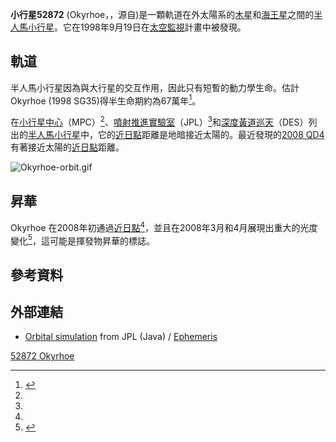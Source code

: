 {{Infobox Planet |
 | name=52872 Okyrhoe
 | background = #FFFFC0
 | discoverer=[[太空監視|太空監視]]
 | discovered=1998年9月19日
 | designations=1998 SG<sub>35</sub>
 | mp_category=[[半人馬小行星|半人馬小行星]]<ref name=jpldata>{{cite web|date=2008-06-06|title=JPL 小天體資料庫瀏覽：52872 Okyrhoe (1998 SG35)|url=http://ssd.jpl.nasa.gov/sbdb.cgi?sstr=52872|accessdate=2008-10-11|archive-date=2020-09-17|archive-url=https://web.archive.org/web/20200917235908/https://ssd.jpl.nasa.gov/sbdb.cgi?sstr=52872|dead-url=no}}</ref><ref name=Buie>{{cite web
  |author=[[Marc_W._Buie|Marc W. Buie]]
  |date=2008-04-24
  |title=Orbit Fit and Astrometric record for 52872
  |publisher=SwRI (Space Science Department)
  |url=http://www.boulder.swri.edu/~buie/kbo/astrom/52872.html
  |accessdate=2008-10-11
  |archive-date=2013-01-28
  |archive-url=https://www.webcitation.org/6E1GSMfnc?url=http://www.boulder.swri.edu/~buie/kbo/astrom/52872.html
  |dead-url=no
  }}</ref><ref name=MPC>{{cite web
   |title=List Of Centaurs and Scattered-Disk Objects
   |publisher=Minor Planet Center
   |url=http://cfa-www.harvard.edu/iau/lists/Centaurs.html
   |accessdate=2008-10-16
   |archive-date=2008-05-10
   |archive-url=https://web.archive.org/web/20080510093200/http://cfa-www.harvard.edu/iau/lists/Centaurs.html
   |dead-url=no
   }}</ref>
 | epoch=2008年11月30日 (儒略日 = 2454800.5)
 | semimajor=8.366 [[天文單位|AU]]
 | perihelion=5.799 AU
 | aphelion=10.934 AU
 | eccentricity=0.3068
 | period= 24.20 [[儒略年|yr]]
 | inclination=15.65
 | asc_node=173.1
 | arg_peri=338.0
 | mean_anomaly=12.55
 | avg_speed=?
 | dimensions=48公里<ref name=johnston>{{cite web
  |date=22 August 2008
  |title=List of Known Trans-Neptunian Objects
  |publisher=Johnston's Archive
  |author=Wm. Robert Johnston
  |url=http://www.johnstonsarchive.net/astro/tnoslist.html
  |accessdate=2008-10-11
  |archive-date=2009-06-24
  |archive-url=https://web.archive.org/web/20090624072922/http://www.johnstonsarchive.net/astro/tnoslist.html
  |dead-url=no
  }}</ref>
 | mass=?
 | density=?
 | gravity=?
 | escape_velocity=?
 | rotation=16.6小時<ref name=jpldata/>
 | spectral_type=?
 | abs_magnitude=10.8<ref name=jpldata/>
 | albedo=0.03<ref name=albedo>{{webarchive|url=https://web.archive.org/web/20110519163407/http://www.roe.ac.uk/~jkd/kbo_proc/dotto.doc |date=2011-05-19 }} [http://www.roe.ac.uk/~jkd/kbo_proc/dotto.doc (word format)]</ref>
 | temperature=?
}}

'''小行星52872 ''' (Okyrhoe，{{pronEng|əˈkɪroʊi}}，源自{{Lang-el|Οκυροη, Οκυρροη}})是一顆軌道在外太陽系的[[木星|木星]]和[[海王星|海王星]]之間的[[半人馬小行星|半人馬小行星]]。它在1998年9月19日在[[太空監視|太空監視]]計畫中被發現。

== 軌道 ==
半人馬小行星因為與大行星的交互作用，因此只有短暫的動力學生命。估計Okyrhoe (1998 SG35)得半生命期約為67萬年<ref name=Horner2004a>{{cite journal
  |last=Horner
  |first=J.
  |coauthors=Evans, N.W.; Bailey, M. E.
  |title=Simulations of the Population of Centaurs I: The Bulk Statistics
  |year=2004
  |url=http://arxiv.org/abs/astro-ph?papernum=0407400
  |accessdate=2008-10-12
  |journal=
  |archive-date=2019-08-10
  |archive-url=https://web.archive.org/web/20190810100444/https://arxiv.org/abs/astro-ph?papernum=0407400
  |dead-url=no
  }}</ref>。

在[[小行星中心|小行星中心]]（MPC）<ref name=MPC/>、[[噴射推進實驗室|噴射推進實驗室]]（JPL）<ref name=jpldata/>和[[深度黃道巡天|深度黃道巡天]]（DES）列出的[[半人馬小行星|半人馬小行星]]中，它的[[拱點|近日點]]距離是地暗接近太陽的。最近發現的[[2008_QD4|2008 QD4]]有著接近太陽的[[近日點|近日點]]距離。

[[File:Okyrhoe-orbit.gif|thumb]]
{{clear|left}}

== 昇華 ==
Okyrhoe 在2008年初通過[[近日點|近日點]]<ref name=jpldata/>，並且在2008年3月和4月展現出重大的光度變化<ref name=cometary>{{cite web
  |year=2008
  |title=A continuous follow-up of Centaurs, and dormant comets: looking for cometary activity.
  |publisher=European Planetary Science Congress
  |author=Trigo-Rodríguez, Melendo, García-Hernández, Davidsson, Sánchez
  |url=http://www.cosis.net/abstracts/EPSC2008/00291/EPSC2008-A-00291-1.pdf
  |format=PDF
  |accessdate=2008-10-12
  |archive-date=2012-07-03
  |archive-url=https://www.webcitation.org/68spl78vW?url=http://www.cosis.net/abstracts/EPSC2008/00291/EPSC2008-A-00291-1.pdf
  |dead-url=yes
  }}</ref>，這可能是揮發物昇華的標誌。

== 參考資料 ==
<references/>

== 外部連結 ==
*[http://ssd.jpl.nasa.gov/sbdb.cgi?sstr=52872;orb=1;view=Far Orbital simulation] from JPL (Java) / [http://ssd.jpl.nasa.gov/horizons.cgi?find_body=1&body_group=sb&sstr=52872 Ephemeris] {{Wayback|url=http://ssd.jpl.nasa.gov/horizons.cgi?find_body=1&body_group=sb&sstr=52872 |date=20201023234840 }}

{{MinorPlanets Footer}}

[[Category:半人馬小行星|52872 Okyrhoe]]
